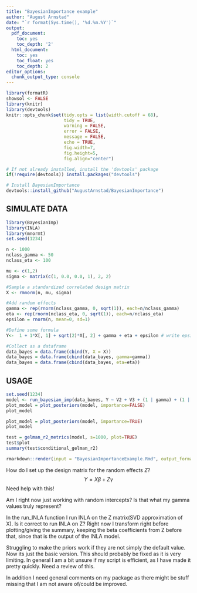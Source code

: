 ```yaml
---
title: "BayesianImportance example"
author: "August Arnstad"
date: "`r format(Sys.time(), '%d.%m.%Y')`"
output:
  pdf_document:
    toc: yes
    toc_depth: '2'
  html_document:
    toc: yes
    toc_float: yes
    toc_depth: 2
editor_options: 
  chunk_output_type: console
---
```



```r
library(formatR)
showsol <- FALSE
library(knitr)
library(devtools)
knitr::opts_chunk$set(tidy.opts = list(width.cutoff = 68), 
                      tidy = TRUE, 
                      warning = FALSE, 
                      error = FALSE, 
                      message = FALSE, 
                      echo = TRUE, 
                      fig.width=7, 
                      fig.height=5, 
                      fig.align="center")
```

```r
# If not already installed, install the 'devtools' package
if(!require(devtools)) install.packages("devtools")

# Install BayesianImportance
devtools::install_github("AugustArnstad/BayesianImportance")
```


## SIMULATE DATA
```r
library(BayesianImp)
library(INLA)
library(mnormt)
set.seed(1234)

n <- 1000
nclass_gamma <- 50
nclass_eta <- 100

mu <- c(1,2)
sigma <- matrix(c(1, 0.0, 0.0, 1), 2, 2)

#Sample a standardized correlated design matrix
X <- rmnorm(n, mu, sigma)

#Add random effects
gamma <- rep(rnorm(nclass_gamma, 0, sqrt(1)), each=n/nclass_gamma)
eta <- rep(rnorm(nclass_eta, 0, sqrt(1)), each=n/nclass_eta)
epsilon = rnorm(n, mean=0, sd=1)

#Define some formula
Y<-  1 + 1*X[, 1] + sqrt(2)*X[, 2] + gamma + eta + epsilon # write epsilon as a random effect

#Collect as a dataframe
data_bayes = data.frame(cbind(Y, X = X))
data_bayes = data.frame(cbind(data_bayes, gamma=gamma)) 
data_bayes = data.frame(cbind(data_bayes, eta=eta))
```

## USAGE
```r
set.seed(1234)
model <- run_bayesian_imp(data_bayes, Y ~ V2 + V3 + (1 | gamma) + (1 | eta))
plot_model = plot_posteriors(model, importance=FALSE)
plot_model
```

```r
plot_model = plot_posteriors(model, importance=TRUE)
plot_model
```

```r
test = gelman_r2_metrics(model, s=1000, plot=TRUE)
test$plot
summary(test$conditional_gelman_r2)
```

```r
rmarkdown::render(input = "BayesianImportanceExample.Rmd", output_format = "pdf_document")
```


How do I set up the design matrix for the random effects $Z$?
$$
Y = X\beta + Z\gamma
$$
Need help with this!

Am I right now just working with random intercepts? Is that what my gamma values truly represent?

In the run_INLA function I run INLA on the Z matrix(SVD approximation of X). Is it correct to run INLA on Z? Right now I transform right before plotting/giving the summary, keeping the beta coefficients from Z before that, since that is the output of the INLA model.

Struggling to make the priors work if they are not simply the default value. Now its just the basic version. This should probably be fixed as it is very limiting. In general I am a bit unsure if my script is efficient, as I have made it pretty quickly. Need a review of this. 

In addition I need general comments on my package as there might be stuff missing that I am not aware of/could be improved. 
